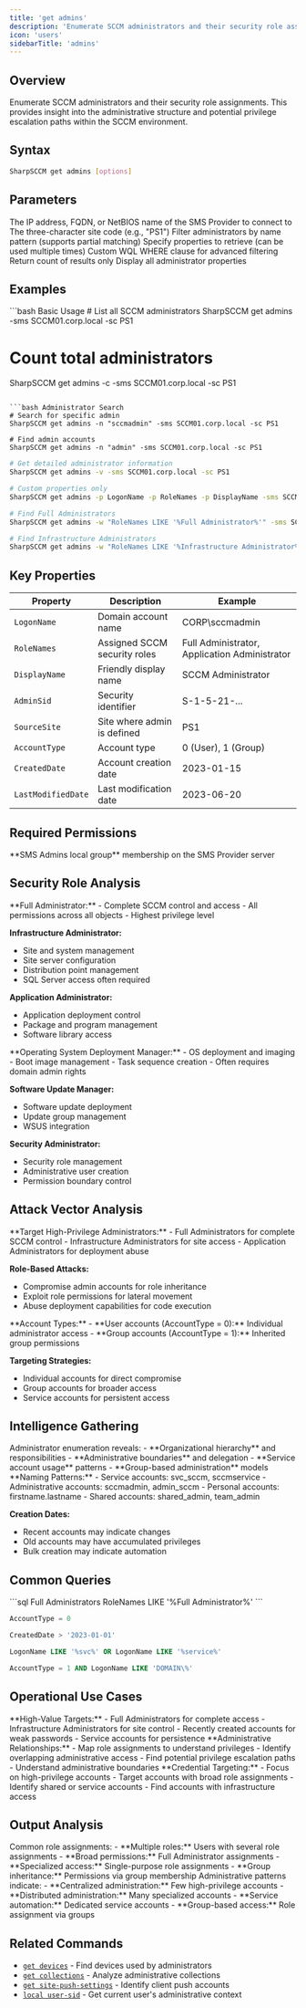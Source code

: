 ```yaml
---
title: 'get admins'
description: 'Enumerate SCCM administrators and their security role assignments'
icon: 'users'
sidebarTitle: 'admins'
---
```


## Overview

Enumerate SCCM administrators and their security role assignments. This provides insight into the administrative structure and potential privilege escalation paths within the SCCM environment.

## Syntax

```bash
SharpSCCM get admins [options]
```

## Parameters

<ParamField path="sms-provider" type="string">
  The IP address, FQDN, or NetBIOS name of the SMS Provider to connect to
</ParamField>

<ParamField path="site-code" type="string">
  The three-character site code (e.g., "PS1")
</ParamField>

<ParamField path="name" type="string">
  Filter administrators by name pattern (supports partial matching)
</ParamField>

<ParamField path="properties" type="string">
  Specify properties to retrieve (can be used multiple times)
</ParamField>

<ParamField path="where-condition" type="string">
  Custom WQL WHERE clause for advanced filtering
</ParamField>

<ParamField path="count" type="boolean">
  Return count of results only
</ParamField>

<ParamField path="verbose" type="boolean">
  Display all administrator properties
</ParamField>

## Examples

<CodeGroup>
```bash Basic Usage
# List all SCCM administrators
SharpSCCM get admins -sms SCCM01.corp.local -sc PS1

# Count total administrators
SharpSCCM get admins -c -sms SCCM01.corp.local -sc PS1
```

```bash Administrator Search
# Search for specific admin
SharpSCCM get admins -n "sccmadmin" -sms SCCM01.corp.local -sc PS1

# Find admin accounts
SharpSCCM get admins -n "admin" -sms SCCM01.corp.local -sc PS1
```

```bash Detailed Analysis
# Get detailed administrator information
SharpSCCM get admins -v -sms SCCM01.corp.local -sc PS1

# Custom properties only
SharpSCCM get admins -p LogonName -p RoleNames -p DisplayName -sms SCCM01.corp.local -sc PS1
```

```bash Role-Based Filtering
# Find Full Administrators
SharpSCCM get admins -w "RoleNames LIKE '%Full Administrator%'" -sms SCCM01.corp.local -sc PS1

# Find Infrastructure Administrators
SharpSCCM get admins -w "RoleNames LIKE '%Infrastructure Administrator%'" -sms SCCM01.corp.local -sc PS1
```
</CodeGroup>

## Key Properties

| Property | Description | Example |
|----------|-------------|---------|
| `LogonName` | Domain account name | CORP\sccmadmin |
| `RoleNames` | Assigned SCCM security roles | Full Administrator, Application Administrator |
| `DisplayName` | Friendly display name | SCCM Administrator |
| `AdminSid` | Security identifier | S-1-5-21-... |
| `SourceSite` | Site where admin is defined | PS1 |
| `AccountType` | Account type | 0 (User), 1 (Group) |
| `CreatedDate` | Account creation date | 2023-01-15 |
| `LastModifiedDate` | Last modification date | 2023-06-20 |

## Required Permissions

<Info>
  **SMS Admins local group** membership on the SMS Provider server
</Info>

## Security Role Analysis

<Accordion title="High-Privilege Roles">
  **Full Administrator:**
  - Complete SCCM control and access
  - All permissions across all objects
  - Highest privilege level

  **Infrastructure Administrator:**
  - Site and system management
  - Site server configuration
  - Distribution point management
  - SQL Server access often required

  **Application Administrator:**
  - Application deployment control
  - Package and program management
  - Software library access
</Accordion>

<Accordion title="Specialized Roles">
  **Operating System Deployment Manager:**
  - OS deployment and imaging
  - Boot image management
  - Task sequence creation
  - Often requires domain admin rights

  **Software Update Manager:**
  - Software update deployment
  - Update group management
  - WSUS integration

  **Security Administrator:**
  - Security role management
  - Administrative user creation
  - Permission boundary control
</Accordion>

## Attack Vector Analysis

<Accordion title="Privilege Escalation Paths">
  **Target High-Privilege Administrators:**
  - Full Administrators for complete SCCM control
  - Infrastructure Administrators for site access
  - Application Administrators for deployment abuse

  **Role-Based Attacks:**
  - Compromise admin accounts for role inheritance
  - Exploit role permissions for lateral movement
  - Abuse deployment capabilities for code execution
</Accordion>

<Accordion title="Administrative Scope">
  **Account Types:**
  - **User accounts (AccountType = 0):** Individual administrator access
  - **Group accounts (AccountType = 1):** Inherited group permissions

  **Targeting Strategies:**
  - Individual accounts for direct compromise
  - Group accounts for broader access
  - Service accounts for persistent access
</Accordion>

## Intelligence Gathering

<Accordion title="Administrative Structure">
  Administrator enumeration reveals:
  - **Organizational hierarchy** and responsibilities
  - **Administrative boundaries** and delegation
  - **Service account usage** patterns
  - **Group-based administration** models
</Accordion>

<Accordion title="Account Analysis">
  **Naming Patterns:**
  - Service accounts: svc_sccm, sccmservice
  - Administrative accounts: sccmadmin, admin_sccm
  - Personal accounts: firstname.lastname
  - Shared accounts: shared_admin, team_admin

  **Creation Dates:**
  - Recent accounts may indicate changes
  - Old accounts may have accumulated privileges
  - Bulk creation may indicate automation
</Accordion>

## Common Queries

<CodeGroup>
```sql Full Administrators
RoleNames LIKE '%Full Administrator%'
```

```sql User Accounts Only
AccountType = 0
```

```sql Recently Created
CreatedDate > '2023-01-01'
```

```sql Service Accounts
LogonName LIKE '%svc%' OR LogonName LIKE '%service%'
```

```sql Domain Groups
AccountType = 1 AND LogonName LIKE 'DOMAIN\%'
```
</CodeGroup>

## Operational Use Cases

<Accordion title="Target Identification">
  **High-Value Targets:**
  - Full Administrators for complete access
  - Infrastructure Administrators for site control
  - Recently created accounts for weak passwords
  - Service accounts for persistence
</Accordion>

<Accordion title="Privilege Mapping">
  **Administrative Relationships:**
  - Map role assignments to understand privileges
  - Identify overlapping administrative access
  - Find potential privilege escalation paths
  - Understand administrative boundaries
</Accordion>

<Accordion title="Attack Planning">
  **Credential Targeting:**
  - Focus on high-privilege accounts
  - Target accounts with broad role assignments
  - Identify shared or service accounts
  - Find accounts with infrastructure access
</Accordion>

## Output Analysis

<Accordion title="Role Distribution">
  Common role assignments:
  - **Multiple roles:** Users with several role assignments
  - **Broad permissions:** Full Administrator assignments
  - **Specialized access:** Single-purpose role assignments
  - **Group inheritance:** Permissions via group membership
</Accordion>

<Accordion title="Account Patterns">
  Administrative patterns indicate:
  - **Centralized administration:** Few high-privilege accounts
  - **Distributed administration:** Many specialized accounts
  - **Service automation:** Dedicated service accounts
  - **Group-based access:** Role assignment via groups
</Accordion>

## Related Commands

- [`get devices`](/commands/get/devices) - Find devices used by administrators
- [`get collections`](/commands/get/collections) - Analyze administrative collections
- [`get site-push-settings`](/commands/get/site-push-settings) - Identify client push accounts
- [`local user-sid`](/commands/local/user-sid) - Get current user's administrative context
